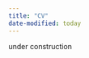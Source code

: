 ```yaml
---
title: "CV"
date-modified: today
---
```


under construction

<!-- ## Full CV in English -->
<!-- <a href="CV.pdf" class="btn btn-primary btn-sm" target="_blank" role="button"><i class="bi bi-window"></i>&nbsp;&nbsp;&nbsp;Open full CV in a new window</a> -->

<!-- ## Education -->
<!-- - 2025年3月  同志社大学法学部政治学科 卒業 -->
<!--   - 学士（政治学） -->
  